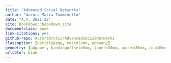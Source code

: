```yaml
--- 
title: "Advanced Social Networks"
author: "Aurora Maria Tumminello"
date: "A.Y. 2021-22"
site: bookdown::bookdown_site
documentclass: book
link-citations: yes
github-repo: AuroraArctic/AdvancedSocialNetworks
classoption: [notitlepage, onecolumn, openany]
geometry: [a4paper, bindingoffset=0mm, inner=30mm, outer=30mm, top=30mm, bottom=30mm]
urlcolor: blue
---
```

